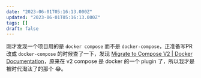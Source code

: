 ```yaml
---
date: "2023-06-01T05:16:13.000Z"
updated: "2023-06-01T05:16:13.000Z"
tags: []
draft: false
---
```


刚才发现一个项目用的是 `docker compose` 而不是 `docker-compose`，正准备写PR改成 `docker-compose` 的时候查了一下，发现 [Migrate to Compose V2 | Docker Documentation](https://docs.docker.com/compose/migrate/)，原来在 v2 compose 是 docker 的一个 plugin 了，所以我才是被时代淘汰了的那个 😂。
